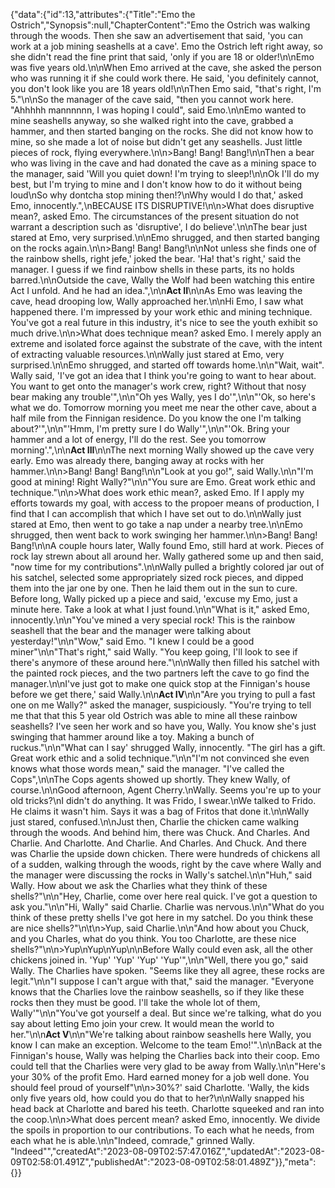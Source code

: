 {"data":{"id":13,"attributes":{"Title":"Emo the Ostrich","Synopsis":null,"ChapterContent":"Emo the Ostrich was walking through the woods. Then she saw an advertisement that said, 'you can work at a job mining seashells at a cave'. Emo the Ostrich left right away, so she didn't read the fine print that said, 'only if you are 18 or older!\n\nEmo was five years old.\n\nWhen Emo arrived at the cave, she asked the person who was running it if she could work there. He said, 'you definitely cannot, you don't look like you are 18 years old!\n\nThen Emo said, \"that's right, I'm 5.\"\n\nSo the manager of the cave said, \"then you cannot work here.  \"Ahhhhh mannnnnn, I was hoping I could\", said Emo.\n\nEmo wanted to mine seashells anyway, so she walked right into the cave, grabbed a hammer, and then started banging on the rocks. She did not know how to mine, so she made a lot of noise but didn't get any seashells. Just little pieces of rock, flying everywhere.\n\n>Bang! Bang! Bang!\n\nThen a bear who was living in the cave and had donated the cave as a mining space to the manager, said 'Will you quiet down! I'm trying to sleep!\n\nOk I'll do my best, but I'm trying to mine and I don't know how to do it without being loud\nSo why dontcha stop mining then!?\nWhy would I do that,' asked Emo, innocently.\",\nBECAUSE ITS DISRUPTIVE!\n\n>What does disruptive mean?, asked Emo. The circumstances of the present situation do not warrant a description such as 'disruptive', I do believe'.\n\nThe bear just stared at Emo, very surprised.\n\nEmo shrugged, and then started banging on the rocks again.\n\n>Bang! Bang! Bang!\n\nNot unless she finds one of the rainbow shells, right jefe,' joked the bear. 'Ha! that's right,' said the manager. I guess if we find rainbow shells in these parts, its no holds barred.\n\nOutside the cave, Wally the Wolf had been watching this entire Act I unfold.  And he had an idea.\",\n\n**Act II**\n\nAs Emo was leaving the cave, head drooping low, Wally approached her.\n\nHi Emo, I saw what happened there. I'm impressed by your work ethic and mining technique. You've got a real future in this industry, it's nice to see the youth exhibit so much drive.\n\n>What does technique mean? asked Emo. I merely apply an extreme and isolated force against the substrate of the cave, with the intent of extracting valuable resources.\n\nWally just stared at Emo, very surprised.\n\nEmo shrugged, and started off towards home.\n\n\"Wait, wait\". Wally said, 'I've got an idea that I think you're going to want to hear about. You want to get onto the manager's work crew, right?  Without that nosy bear making any trouble'\",\n\n\"Oh yes Wally, yes I do'\",\n\n\"'Ok, so here's what we do. Tomorrow morning you meet me near the other cave, about a half mile from the Finnigan residence. Do you know the one I'm talking about?'\",\n\n\"'Hmm, I'm pretty sure I do Wally'\",\n\n\"'Ok.  Bring your hammer and a lot of energy, I'll do the rest. See you tomorrow morning'.\",\n\n**Act III**\n\nThe next morning Wally showed up the cave very early. Emo was already there, banging away at rocks with her hammer.\n\n>Bang! Bang! Bang!\n\n\"Look at you go!\", said Wally.\n\n\"I'm good at mining! Right Wally?\"\n\n\"You sure are Emo.  Great work ethic and technique.\"\n\n>What does work ethic mean?, asked Emo. If I apply my efforts towards my goal, with access to the propoer means of production, I find that I can accomplish that which I have set out to do.\n\nWally just stared at Emo, then went to go take a nap under a nearby tree.\n\nEmo shrugged, then went back to work swinging her hammer.\n\n>Bang! Bang! Bang!\n\nA couple hours later, Wally found Emo, still hard at work. Pieces of rock lay strewn about all around her. Wally gathered some up and then said, \"now time for my contributions\".\n\nWally pulled a brightly colored jar out of his satchel, selected some appropriately sized rock pieces, and dipped them into the jar one by one. Then he laid them out in the sun to cure. Before long, Wally picked up a piece and said, 'excuse my Emo, just a minute here. Take a look at what I just found.\n\n\"What is it,\" asked Emo, innocently.\n\n\"You've mined a very special rock! This is the rainbow seashell that the bear and the manager were talking about yesterday!\"\n\n\"Wow,\" said Emo.  \"I knew I could be a good miner\"\n\n\"That's right,\" said Wally.  \"You keep going, I'll look to see if there's anymore of these around here.\"\n\nWally then filled his satchel with the painted rock pieces, and the two partners left the cave to go find the manager.\n\nI've just got to make one quick stop at the Finnigan's house before we get there,' said Wally.\n\n**Act IV**\n\n\"Are you trying to pull a fast one on me Wally?\" asked the manager, suspiciously. \"You're trying to tell me that that this 5 year old Ostrich was able to mine all these rainbow seashells? I've seen her work and so have you, Wally. You know she's just swinging that hammer around like a toy. Making a bunch of ruckus.\"\n\n\"What can I say' shrugged Wally, innocently. \"The girl has a gift. Great work ethic and a solid technique.\"\n\n\"I'm not convinced she even knows what those words mean,\" said the manager. \"I've called the Cops\",\n\nThe Cops agents showed up shortly.  They knew Wally, of course.\n\nGood afternoon, Agent Cherry.\nWally. Seems you're up to your old tricks?\nI didn't do anything. It was Frido, I swear.\nWe talked to Frido. He claims it wasn't him. Says it was a bag of Fritos that done it.\n\nWally just stared, confused.\n\nJust then, Charlie the chicken came walking through the woods. And behind him, there was Chuck. And Charles.  And Charlie.  And Charlotte. And Charlie.  And Charles.  And Chuck. And there was Charlie the upside down chicken. There were hundreds of chickens all of a sudden, walking through the woods, right by the cave where Wally and the manager were discussing the rocks in Wally's satchel.\n\n\"Huh,\" said Wally.  How about we ask the Charlies what they think of these shells?\"\n\n\"Hey, Charlie, come over here real quick.  I've got a question to ask you.\"\n\n\"Hi, Wally\" said Charlie.  Charlie was nervous.\n\n\"What do you think of these pretty shells I've got here in my satchel.  Do you think these are nice shells?\"\n\t\n>Yup, said Charlie.\n\n\"And how about you Chuck, and you Charles, what do you think. You too Charlotte, are these nice shells?\"\n\n>Yup\nYup\nYup\n\nBefore Wally could even ask, all the other chickens joined in.  'Yup' 'Yup' 'Yup' 'Yup'\",\n\n\"Well, there you go,\" said Wally. The Charlies have spoken.  \"Seems like they all agree, these rocks are legit.\"\n\n\"I suppose I can't argue with that,\" said the manager.  \"Everyone knows that the Charlies love the rainbow seashells, so if they like these rocks then they must be good.  I'll take the whole lot of them, Wally'\"\n\n\"You've got yourself a deal.  But since we're talking, what do you say about letting Emo join your crew. It would mean the world to her.\"\n\n**Act V**\n\n\"We're talking about rainbow seashells here Wally, you know I can make an exception.  Welcome to the team Emo!'\".\n\nBack at the Finnigan's house, Wally was helping the Charlies back into their coop.  Emo could tell that the Charlies were very glad to be away from Wally.\n\n\"Here's your 30% of the profit Emo.  Hard earned money for a job well done.  You should feel proud of yourself\"\n\n>30%?' said Charlotte.  'Wally, the kids only five years old, how could you do that to her?\n\nWally snapped his head back at Charlotte and bared his teeth.  Charlotte squeeked and ran into the coop.\n\n>What does percent mean? asked Emo, innocently.  We divide the spoils in proportion to our contributions.  To each what he needs, from each what he is able.\n\n\"Indeed, comrade,\" grinned Wally. \"Indeed\"","createdAt":"2023-08-09T02:57:47.016Z","updatedAt":"2023-08-09T02:58:01.491Z","publishedAt":"2023-08-09T02:58:01.489Z"}},"meta":{}}